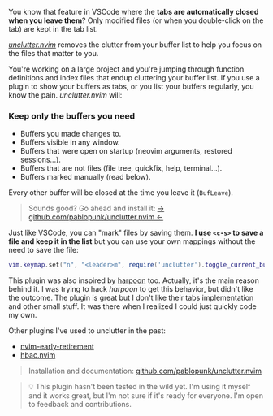 
You know that feature in VSCode where the **tabs are automatically closed when you leave them**? Only modified files (or when you double-click on the tab) are kept in the tab list.

[*unclutter.nvim*](https://github.com/pablopunk/unclutter.nvim) removes the clutter from your buffer list to help you focus on the files that matter to you.

You're working on a large project and you're jumping through function definitions and index files that endup cluttering your buffer list. If you use a plugin to show your buffers as tabs, or you list your buffers regularly, you know the pain. *unclutter.nvim* will:

### Keep only the buffers you need

- Buffers you made changes to.
- Buffers visible in any window.
- Buffers that were open on startup (neovim arguments, restored sessions...).
- Buffers that are not files (file tree, quickfix, help, terminal...).
- Buffers marked manually (read below).

Every other buffer will be closed at the time you leave it (`BufLeave`).

> Sounds good? Go ahead and install it: [-\> github.com/pablopunk/unclutter.nvim \<-](https://github.com/pablopunk/unclutter.nvim)

Just like VSCode, you can "mark" files by saving them. **I use `<c-s>` to save a file and keep it in the list** but you can use your own mappings without the need to save the file:

```lua
vim.keymap.set("n", "<leader>m", require('unclutter').toggle_current_buffer, { noremap = true })
```

This plugin was also inspired by [harpoon](https://github.com/ThePrimeagen/harpoon) too. Actually, it's the main reason behind it. I was trying to hack *harpoon* to get this behavior, but didn't like the outcome. The plugin is great but I don't like their tabs implementation and other small stuff. It was there when I realized I could just quickly code my own.

Other plugins I've used to unclutter in the past:

* [nvim-early-retirement](https://github.com/chrisgrieser/nvim-early-retirement)
* [hbac.nvim](https://github.com/axkirillov/hbac.nvim)

> Installation and documentation: [github.com/pablopunk/unclutter.nvim](https://github.com/pablopunk/unclutter.nvim)

> 💡 This plugin hasn't been tested in the wild yet. I'm using it myself and it works great, but I'm not sure if it's ready for everyone. I'm open to feedback and contributions.
